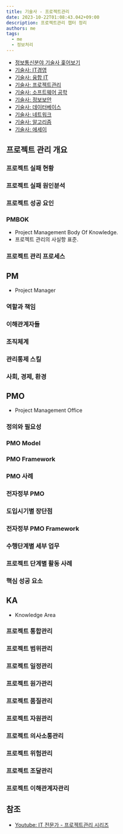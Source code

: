 ```yaml
---
title: 기술사 - 프로젝트관리
date: 2023-10-22T01:08:43.042+09:00
description: 프로젝트관리 챕터 정리
authors: me
tags:
  - me
  - 정보처리
---
```


- [정보통신분야 기술사 훑어보기](/2023/10/07/professional-engineer-information-overview/)
- [기술사: IT경영](/2023/10/07/professional-engineer-it-governance/)
- [기술사: 융합 IT](/2023/10/14/professional-engineer-it-conversence/)
- [기술사: 프로젝트관리](/2023/10/22/professional-engineer-project-management/)
- [기술사: 소프트웨어 공학](/2023/10/28/professional-engineer-sw-engineering/)
- [기술사: 정보보안](/2023/11/11/professional-engineer-information-security/)
- [기술사: 데이터베이스](/2023/11/11/professional-engineer-database/)
- [기술사: 네트워크](/2023/12/23/professional-engineer-network/)
- [기술사: 알고리즘](/2024/01/13/professional-engineer-algorithm/)
- [기술사: 에세이](/2024/03/02/professional-enginner-essay)

## 프로젝트 관리 개요

### 프로젝트 실패 현황

### 프로젝트 실패 원인분석

### 프로젝트 성공 요인

### PMBOK

- Project Management Body Of Knowledge.
- 프로젝트 관리의 사실항 표준.

### 프로젝트 관리 프로세스

## PM

- Project Manager

### 역할과 책임

### 이해관계자들

### 조직체계

### 관리통제 스킬

### 사회, 경제, 환경

## PMO

- Project Management Office

### 정의와 필요성

### PMO Model

### PMO Framework

### PMO 사례

### 전자정부 PMO

### 도입시기별 장단점

### 전자정부 PMO Framework

### 수행단계별 세부 업무

### 프로젝트 단계별 활동 사례

### 핵심 성공 요소

## KA

- Knowledge Area

### 프로젝트 통합관리

### 프로젝트 범위관리

### 프로젝트 일정관리

### 프로젝트 원가관리

### 프로젝트 품질관리

### 프로젝트 자원관리

### 프로젝트 의사소통관리

### 프로젝트 위험관리

### 프로젝트 조달관리

### 프로젝트 이해관계자관리

## 참조

- [Youtube: IT 전문가 - 프로젝트관리 시리즈](https://www.youtube.com/playlist?list=PLCs7T50izAdl7cGMCNclVnzuNsA2asmeX)
